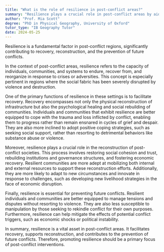 ```yaml
---
title: "What is the role of resilience in post-conflict areas?"
summary: "Resilience plays a crucial role in post-conflict areas by aiding recovery, rebuilding, and preventing future conflicts."
author: "Prof. Mia Scott"
degree: "PhD in Physical Geography, University of Oxford"
tutor_type: "IB Geography Tutor"
date: 2024-05-25
---
```


Resilience is a fundamental factor in post-conflict regions, significantly contributing to recovery, reconstruction, and the prevention of future conflicts.

In the context of post-conflict areas, resilience refers to the capacity of individuals, communities, and systems to endure, recover from, and reorganize in response to crises or adversities. This concept is especially pertinent in regions where the social fabric has been severely disrupted by violence and destruction.

One of the primary functions of resilience in these settings is to facilitate recovery. Recovery encompasses not only the physical reconstruction of infrastructure but also the psychological healing and social rebuilding of communities. Individuals and communities that exhibit resilience are better equipped to cope with the trauma and loss inflicted by conflict, enabling them to progress rather than remain ensnared in cycles of grief and despair. They are also more inclined to adopt positive coping strategies, such as seeking social support, rather than resorting to detrimental behaviors like substance abuse or violence.

Moreover, resilience plays a crucial role in the reconstruction of post-conflict societies. This process involves restoring social cohesion and trust, rebuilding institutions and governance structures, and fostering economic recovery. Resilient communities are more adept at mobilizing both internal and external resources to support these reconstruction efforts. Additionally, they are more likely to adapt to new circumstances and innovate in response to challenges, such as developing new livelihood strategies in the face of economic disruption.

Finally, resilience is essential for preventing future conflicts. Resilient individuals and communities are better equipped to manage tensions and disputes without resorting to violence. They are also less susceptible to manipulation by those seeking to rekindle conflict for their own purposes. Furthermore, resilience can help mitigate the effects of potential conflict triggers, such as economic shocks or political instability.

In summary, resilience is a vital asset in post-conflict areas. It facilitates recovery, supports reconstruction, and contributes to the prevention of future conflicts. Therefore, promoting resilience should be a primary focus of post-conflict interventions.
    